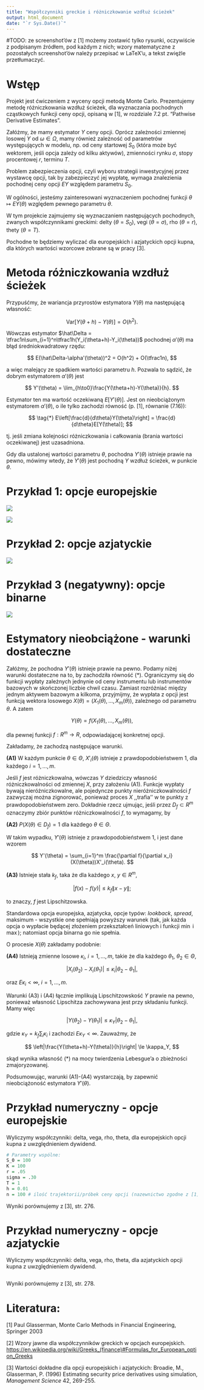 ```yaml
---
title: "Współczynniki greckie i różniczkowanie wzdłuż ścieżek"
output: html_document
date: "`r Sys.Date()`"
---
```


#TODO: ze screenshot'ów z [1] możemy zostawić tylko rysunki, oczywiście z podpisanym źródłem, pod każdym z nich; wzory matematyczne z pozostałych screenshot'ów należy przepisać w LaTeX'u, a tekst zwięźle przetłumaczyć.

# Wstęp

Projekt jest ćwiczeniem z wyceny opcji metodą Monte Carlo. Prezentujemy metodę różniczkowania wzdłuż ścieżek, dla wyznaczania pochodnych cząstkowych funkcji ceny opcji, opisaną w [1], w rozdziale 7.2 pt. "Pathwise Derivative Estimates".

Załóżmy, że mamy estymator $Y$ ceny opcji. Oprócz zależności zmiennej losowej $Y$ od $\omega\in\Omega$, mamy również zależność od parametrów występujących w modelu, np. od ceny startowej $S_0$ (która może być wektorem, jeśli opcja zależy od kilku aktywów), zmienności rynku $\sigma$, stopy procentowej $r$, terminu $T$.

Problem zabezpieczenia opcji, czyli wyboru strategii inwestycyjnej przez wystawcę opcji, tak by zabezpieczyć jej wypłatę, wymaga znalezienia pochodnej ceny opcji $EY$ względem parametru $S_0$.

W ogólności, jesteśmy zainteresowani wyznaczeniem pochodnej funkcji $\theta\mapsto EY(\theta)$ względem pewnego parametru $\theta$.

W tym projekcie zajmujemy się wyznaczaniem następujących pochodnych, zwanych współczynnikami greckimi: delty ($\theta=S_0$), vegi ($\theta=\sigma$), rho ($\theta=r$), thety ($\theta=T$).

Pochodne te będziemy wyliczać dla europejskich i azjatyckich opcji kupna, dla których wartości wzorcowe zebrane są w pracy [3].

# Metoda różniczkowania wzdłuż ścieżek

Przypuśćmy, że wariancja przyrostów estymatora $Y(\theta)$ ma następującą własność:

$$
\mathop{\textrm{Var}}[Y(\theta+h) - Y(\theta)] = O(h^2).
$$

Wówczas estymator $\hat\Delta = \tfrac1n\sum_{i=1}^n\tfrac1h(Y_i(\theta+h)-Y_i(\theta))$ pochodnej $\alpha'(\theta)$ ma błąd średniokwadratowy rzędu:

$$
E(\hat\Delta-\alpha'(\theta))^2 = O(h^2) + O(\tfrac1n),
$$

a więc malejący ze spadkiem wartości parametru $h$. Pozwala to sądzić, że dobrym estymatorem $\alpha'(\theta)$ jest

$$
Y'(\theta) = \lim_{h\to0}\frac{Y(\theta+h)-Y(\theta)}{h}.
$$

Estymator ten ma wartość oczekiwaną $E[Y'(\theta)]$. Jest on nieobciążonym estymatorem $\alpha'(\theta)$, o ile tylko zachodzi równość (p. [1], równanie (7.16)):

$$
\tag{*}
E\left[\frac{d}{d\theta}Y(\theta)\right] = \frac{d}{d\theta}E[Y(\theta)];
$$

tj. jeśli zmiana kolejności różniczkowania i całkowania (brania wartości oczekiwanej) jest uzasadniona.

Gdy dla ustalonej wartości parametru $\theta$, pochodna $Y'(\theta)$ istnieje prawie na pewno, mówimy wtedy, że $Y'(\theta)$ jest pochodną $Y$ wzdłuż ścieżek, w punkcie $\theta$.

# Przykład 1: opcje europejskie

![](images/Screenshot%202022-12-07%20at%2011.12.41.png)

![](images/Screenshot%202022-12-07%20at%2011.13.21.png)

# Przykład 2: opcje azjatyckie

![](images/Screenshot%202022-12-07%20at%2011.14.31.png)

# Przykład 3 (negatywny): opcje binarne

![](images/Screenshot%202022-12-07%20at%2011.23.29.png)

# Estymatory nieobciążone - warunki dostateczne

Załóżmy, że pochodna $Y'(\theta)$ istnieje prawie na pewno. Podamy niżej warunki dostateczne na to, by zachodziła równość (\*). Ograniczymy się do funkcji wypłaty zależnych jednynie od ceny instrumentu lub instrumentów bazowych w skończonej liczbie chwil czasu. Zamiast rozróżniać między jednym aktywem bazowym a kilkoma, przyjmijmy, że wypłata z opcji jest funkcją wektora losowego $X(\theta)=(X_1(\theta),\ldots,X_m(\theta))$, zależnego od parametru $\theta$. A zatem

$$
Y(\theta)
=
f(X_1(\theta),\ldots,X_m(\theta)),
$$

dla pewnej funkcji $f:R^m\to R$, odpowiadającej konkretnej opcji.

Zakładamy, że zachodzą następujące warunki.

**(A1)** W każdym punkcie $\theta\in\Theta$, $X'_i(\theta)$ istnieje z prawdopodobieństwem $1$, dla każdego $i=1,\ldots,m$.

Jeśli $f$ jest różniczkowalna, wówczas $Y$ dziedziczy własność różniczkowalności od zmiennej $X$, przy założeniu (A1). Funkcje wypłaty bywają nieróżniczkowalne, ale pojedyncze punkty nieróżniczkowalności $f$ zazwyczaj można zignorować, ponieważ proces $X$ ,,trafia'' w te punkty z prawdopodobieństwem zero. Dokładnie rzecz ujmując, jeśli przez $D_f\subset R^m$ oznaczymy zbiór punktów różniczkowalności $f$, to wymagamy, by

**(A2)** $P(X(\theta)\in D_f) = 1$ dla każdego $\theta\in\Theta$.

W takim wypadku, $Y'(\theta)$ istnieje z prawdopodobieństwem $1$, i jest dane wzorem

$$
Y'(\theta) = \sum_{i=1}^m
\frac{\partial f}{\partial x_i}
(X(\theta))X'_i(\theta).
$$

**(A3)** Istnieje stała $k_f$, taka że dla każdego $x$, $y\in R^m$,

$$
|f(x)  - f(y)| \le k_f\|x-y\|;
$$

to znaczy, $f$ jest Lipschitzowska.

Standardowa opcja europejska, azjatycka, opcje typów: *lookback*, *spread*, maksimum - wszystkie one spełniają powyższy warunek (tak, jak każda opcja o wypłacie będącej złożeniem przekształceń liniowych i funkcji $\min$ i $\max$); natomiast opcja binarna go nie spełnia.

O procesie $X(\theta)$ zakładamy podobnie:

**(A4)** Istnieją zmienne losowe $\kappa_i$, $i=1,\ldots,m$, takie że dla każdego $\theta_1$, $\theta_2\in\Theta$,

$$
|X_i(\theta_2)-X_i(\theta_1)| \le \kappa_i|\theta_2-\theta_1|,
$$

oraz $E\kappa_i<\infty$, $i=1,\ldots,m$.

Warunki (A3) i (A4) łącznie implikują Lipschitzowskość $Y$ prawie na pewno, ponieważ własność Lipschitza zachowywana jest przy składaniu funkcji. Mamy więc

$$
|Y(\theta_2) - Y(\theta_1)|
\le
\kappa_Y
|\theta_2-\theta_1|,
$$

gdzie $\kappa_Y=k_f\sum_i \kappa_i$ i zachodzi $E\kappa_Y<\infty$. Zauważmy, że

$$
\left|\frac{Y(\theta+h)-Y(\theta)}{h}\right|
\le
\kappa_Y,
$$

skąd wynika własność (\*) na mocy twierdzenia Lebesgue'a o zbieżności zmajoryzowanej.

Podsumowując, warunki (A1)-(A4) wystarczają, by zapewnić nieobciążoność estymatora $Y'(\theta)$.

# Przykład numeryczny - opcje europejskie

Wyliczymy współczynniki: delta, vega, rho, theta, dla europejskich opcji kupna z uwzględnieniem dywidend.

```r
# Parametry wspólne:
S_0 = 100
K = 100
r = .05
sigma = .30
T = 1
h = 0.01
n = 100 # ilość trajektorii/próbek ceny opcji (nazewnictwo zgodne z [1])


```

Wyniki porównujemy z [3], str. 276.

# Przykład numeryczny - opcje azjatyckie

Wyliczymy współczynniki: delta, vega, rho, theta, dla azjatyckich opcji kupna z uwzględnieniem dywidend.

```r

```

Wyniki porównujemy z [3], str. 278.

# Literatura:

[1] Paul Glasserman, Monte Carlo Methods in Financial Engineering, Springer 2003

[2] Wzory jawne dla współczynników greckich w opcjach europejskich. [https://en.wikipedia.org/wiki/Greeks\_(finance)#Formulas_for_European_option_Greeks](https://en.wikipedia.org/wiki/Greeks_(finance)#Formulas_for_European_option_Greeks){.uri}

[3] Wartości dokładne dla opcji europejskich i azjatyckich: Broadie, M., Glasserman, P. (1996) Estimating security price derivatives using simulation, *Management Science* 42, 269-255.
